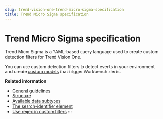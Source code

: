 ```yaml
---
slug: trend-vision-one-trend-micro-sigma-specification
title: Trend Micro Sigma specification
---
```

# Trend Micro Sigma specification

Trend Micro Sigma is a YAML-based query language used to create custom detection filters for Trend Vision One.

You can use custom detection filters to detect events in your environment and create [custom models](custom-models.mdx) that trigger Workbench alerts.

**Related information**

- [General guidelines](general-guidelines.mdx)
- [Structure](structure.mdx)
- [Available data subtypes](available-data-subtypes.mdx)
- [The search-identifier element](search-identifier-element.mdx)
- [Use regex in custom filters](using-regex-custom-filters.md "Create and import custom filters containing queries that match specified patterns with regular expressions (regex).")
:::
